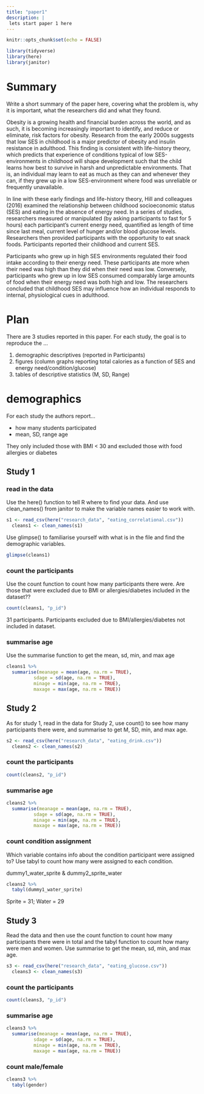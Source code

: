```yaml
---
title: "paper1"
description: |
 lets start paper 1 here
---
```


```r
knitr::opts_chunk$set(echo = FALSE)
```



```r
library(tidyverse)
library(here)
library(janitor)
```


# Summary

Write a short summary of the paper here, covering what the problem is, why it is important, what the researchers did and what they found. 

Obesity is a growing health and financial burden across the world, and as such, it is becoming increasingly important to identify, and reduce or eliminate, risk factors for obesity. Research from the early 2000s suggests that low SES in childhood is a major predictor of obesity and insulin resistance in adulthood. This finding is consistent with life-history theory, which predicts that experience of conditions typical of low SES-environments in childhood will shape development such that the child learns how best to survive in harsh and unpredictable environments. That is, an individual may learn to eat as much as they can and whenever they can, if they grew up in a low SES-environment where food was unreliable or frequently unavailable.

In line with these early findings and life-history theory, Hill and colleagues (2016) examined the relationship between childhood socioeconomic status (SES) and eating in the absence of energy need. In a series of studies, researchers  measured or manipulated (by asking participants to fast for 5 hours) each participant's current energy need, quantified as length of time since last meal, current level of hunger and/or blood glucose levels. Researchers then provided participants with the opportunity to eat snack foods. Participants reported their childhood and current SES. 

Participants who grew up in high SES environments regulated their food intake according to their energy need. These participants ate more when their need was high than they did when their need was low. Conversely, participants who grew up in low SES consumed comparably large amounts of food when their energy need was both high and low. The researchers concluded that childhood SES may influence how an individual responds to internal, physiological cues in adulthood.

# Plan

There are 3 studies reported in this paper. For each study, the goal is to reproduce the ...

1. demographic descriptives (reported in Participants)
2. figures (column graphs reporting total calories as a function of SES and energy need/condition/glucose)
3. tables of descriptive statistics (M, SD, Range)

# demographics

For each study the authors report...

- how many students participated
- mean, SD, range age

They only included those with BMI < 30 and excluded those with food allergies or diabetes

## Study 1

### read in the data

 Use the here() function to tell R where to find your data. And use clean_names() from janitor to make the variable names easier to work with. 

```r
s1 <- read_csv(here("research_data", "eating_correlational.csv"))
  cleans1 <- clean_names(s1)
```

Use glimpse() to familiarise yourself with what is in the file and find the demographic variables. 

```r
glimpse(cleans1)
```


### count the participants

Use the count function to count how many participants there were. Are those that were excluded due to BMI or allergies/diabetes included in the dataset?? 


```r
count(cleans1, "p_id")

```

31 participants. Participants excluded due to BMI/allergies/diabetes not included in dataset.

### summarise age

Use the summarise function to get the mean, sd, min, and max age


```r
cleans1 %>%
  summarise(meanage = mean(age, na.rm = TRUE),
          sdage = sd(age, na.rm = TRUE),
          minage = min(age, na.rm = TRUE),
          maxage = max(age, na.rm = TRUE))

```


## Study 2

As for study 1, read in the data for Study 2, use count() to see how many participants there were, and summarise to get M, SD, min, and max age. 

```r
s2 <- read_csv(here("research_data", "eating_drink.csv"))
  cleans2 <- clean_names(s2)
```

### count the participants
```r
count(cleans2, "p_id")

```

### summarise age

```r
cleans2 %>%
  summarise(meanage = mean(age, na.rm = TRUE),
          sdage = sd(age, na.rm = TRUE),
          minage = min(age, na.rm = TRUE),
          maxage = max(age, na.rm = TRUE))
```


### count condition assignment

Which variable contains info about the condition participant were assigned to? Use tabyl to count how many were assigned to each condition. 

dummy1_water_sprite & dummy2_sprite_water

```r

cleans2 %>%
  tabyl(dummy1_water_sprite)
```

Sprite = 31; Water = 29

## Study 3

Read the data and then use the count function to count how many participants there were in total and the tabyl function to count how many were men and women. Use summarise to get the mean, sd, min, and max age. 


```r
s3 <- read_csv(here("research_data", "eating_glucose.csv"))
  cleans3 <- clean_names(s3)
```

### count the participants
```r
count(cleans3, "p_id")

```

### summarise age

```r
cleans3 %>%
  summarise(meanage = mean(age, na.rm = TRUE),
          sdage = sd(age, na.rm = TRUE),
          minage = min(age, na.rm = TRUE),
          maxage = max(age, na.rm = TRUE))
```

### count male/female
```r
cleans3 %>%
  tabyl(gender)
```
